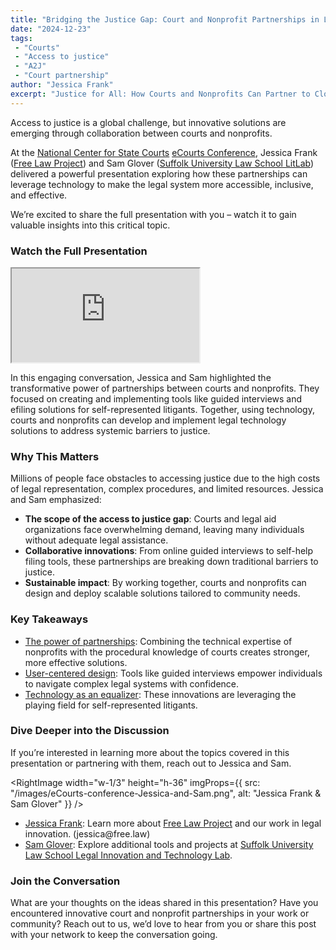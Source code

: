 ```yaml
---
title: "Bridging the Justice Gap: Court and Nonprofit Partnerships in Legal Technology"
date: "2024-12-23"
tags:
 - "Courts"
 - "Access to justice"
 - "A2J"
 - "Court partnership"
author: "Jessica Frank"
excerpt: "Justice for All: How Courts and Nonprofits Can Partner to Close the Justice Gap with Technology. Watch the eCourts talk!"
---
```


<p className="lead">
Access to justice is a global challenge, but innovative solutions are emerging through collaboration between courts
and nonprofits.
</p>

At the <a href="https://www.ncsc.org/">National Center for State Courts</a>
<a href="https://e-courts.org/">eCourts Conference</a>, Jessica Frank (<a href="https://free.law">Free Law Project</a>) and Sam Glover (<a href="https://suffolklitlab.org/">Suffolk University Law School LitLab</a>) delivered a powerful
presentation exploring how these partnerships can leverage technology to make the legal system more accessible, inclusive, and effective.

We’re excited to share the full presentation with you – watch it to gain valuable insights into this critical topic.

### Watch the Full Presentation

<div style={{padding: "56.25% 0 0 0", position: "relative"}}>
  <iframe
    src="https://player.vimeo.com/video/1038971670?badge=0&amp;autopause=0&amp;player_id=0&amp;app_id=58479"
    allow="autoplay; fullscreen; picture-in-picture; clipboard-write"
    style={{position: "absolute", top: 0, left: 0, width: "100%", height: "100%"}}
    title="Building Access to Justice Infrastructure">
  </iframe>
</div>
<script src="https://player.vimeo.com/api/player.js"></script>

In this engaging conversation, Jessica and Sam highlighted the transformative power of partnerships between courts and
nonprofits. They focused on creating and implementing tools like guided interviews and efiling solutions for
self-represented litigants. Together, using technology, courts and nonprofits can develop and implement legal technology
solutions to address systemic barriers to justice.

### Why This Matters

Millions of people face obstacles to accessing justice due to the high costs of legal representation, complex
procedures, and limited resources. Jessica and Sam emphasized:
<ul>
  <li><strong>The scope of the access to justice gap</strong>: Courts and legal aid organizations face overwhelming demand,
    leaving many individuals without adequate legal assistance.</li>
  <li><strong>Collaborative innovations</strong>: From online guided interviews to self-help filing tools, these partnerships
    are breaking down traditional barriers to justice.</li>
  <li><strong>Sustainable impact</strong>: By working together, courts and nonprofits can design and deploy scalable solutions
    tailored to community needs.</li>
</ul>

### Key Takeaways

<ul>
  <li><u>The power of partnerships</u>: Combining the technical expertise of nonprofits with the procedural knowledge
    of courts creates stronger, more effective solutions.</li>
  <li><u>User-centered design</u>: Tools like guided interviews empower individuals to navigate complex legal systems
    with confidence.</li>
  <li><u>Technology as an equalizer</u>: These innovations are leveraging the playing field for self-represented
    litigants.</li>
</ul>

### Dive Deeper into the Discussion

If you’re interested in learning more about the topics covered in this presentation or partnering with them, reach out
to Jessica and Sam.

<RightImage
  width="w-1/3"
  height="h-36"
  imgProps={{
    src: "/images/eCourts-conference-Jessica-and-Sam.png",
    alt: "Jessica Frank & Sam Glover"
  }}
/>

<ul>
  <li>
    <a href="https://free.law/team/">Jessica Frank</a>: Learn more about <a href="https://free.law">Free Law Project</a>
    and our work in legal innovation. (jessica@free.law)
  </li>
  <li>
    <a href="https://suffolklitlab.org/team/#sam-glover">Sam Glover</a>: Explore additional tools and projects at
    <a href="https://suffolklitlab.org/">Suffolk University Law School Legal Innovation and Technology Lab</a>.
  </li>
</ul>

### Join the Conversation

What are your thoughts on the ideas shared in this presentation? Have you encountered innovative court and nonprofit
partnerships in your work or community? Reach out to us, we’d love to hear from you or share this post with your
network to keep the conversation going.
